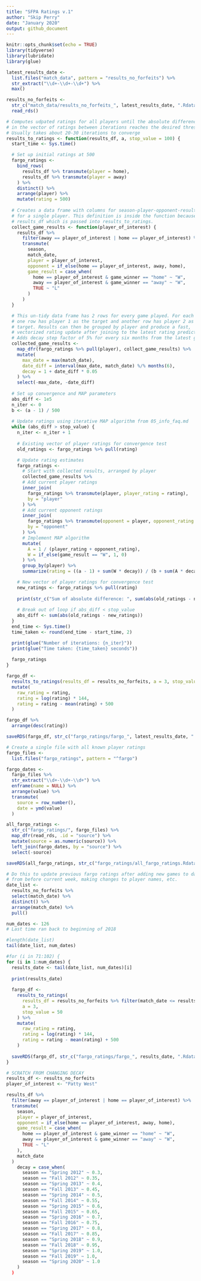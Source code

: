 ```yaml
---
title: "SFPA Ratings v.1"
author: "Skip Perry"
date: "January 2020"
output: github_document
---
```


```r
knitr::opts_chunk$set(echo = TRUE)
library(tidyverse)
library(lubridate)
library(glue)
```

```r
latest_results_date <- 
  list.files("match_data", pattern = "results_no_forfeits") %>% 
  str_extract("\\d+-\\d+-\\d+") %>% 
  max()

results_no_forfeits <- 
  str_c("match_data/results_no_forfeits_", latest_results_date, ".Rdata") %>% 
  read_rds()

# Computes udpated ratings for all players until the absolute difference 
# in the vector of ratings between iterations reaches the desired threshold
# Usually takes about 20-30 iterations to converge
results_to_ratings <- function(results_df, a, stop_value = 100) {
  start_time <- Sys.time()

  # Set up initial ratings at 500
  fargo_ratings <- 
    bind_rows(
      results_df %>% transmute(player = home), 
      results_df %>% transmute(player = away)
    ) %>% 
    distinct() %>% 
    arrange(player) %>% 
    mutate(rating = 500)
  
  # Creates a data frame with columns for season-player-opponent-result-decay 
  # for a single player. This definition is inside the function because it uses 
  # results_df which is passed into results_to_ratings.
  collect_game_results <- function(player_of_interest) {
    results_df %>% 
      filter(away == player_of_interest | home == player_of_interest) %>% 
      transmute(
        season,
        match_date,
        player = player_of_interest,
        opponent = if_else(home == player_of_interest, away, home),
        game_result = case_when(
          home == player_of_interest & game_winner == "home" ~ "W",
          away == player_of_interest & game_winner == "away" ~ "W",
          TRUE ~ "L"
        )
      )
  }

  # This un-tidy data frame has 2 rows for every game played. For each game, 
  # one row has player 1 as the target and another row has player 2 as the 
  # target. Results can then be grouped by player and produce a fast,
  # vectorized rating update after joining to the latest rating predictions. 
  # Adds decay step factor of 5% for every six months from the latest game. 
  collected_game_results <- 
    map_dfr(fargo_ratings %>% pull(player), collect_game_results) %>% 
    mutate(
      max_date = max(match_date),
      date_diff = interval(max_date, match_date) %/% months(6),
      decay = 1 + date_diff * 0.05
    ) %>% 
    select(-max_date, -date_diff)
  
  # Set up convergence and MAP parameters 
  abs_diff <- 1e5
  n_iter <- 0
  b <- (a - 1) / 500
  
  # Update ratings using iterative MAP algorithm from 05_info_faq.md
  while (abs_diff > stop_value) {
    n_iter <- n_iter + 1
    
    # Existing vector of player ratings for convergence test
    old_ratings <- fargo_ratings %>% pull(rating)

    # Update rating estimates
    fargo_ratings <- 
      # Start with collected results, arranged by player 
      collected_game_results %>%
      # Add current player ratings
      inner_join(
        fargo_ratings %>% transmute(player, player_rating = rating), 
        by = "player"
      ) %>% 
      # Add current opponent ratings
      inner_join(
        fargo_ratings %>% transmute(opponent = player, opponent_rating = rating), 
        by = "opponent"
      ) %>% 
      # Implement MAP algorithm 
      mutate(
        A = 1 / (player_rating + opponent_rating),
        W = if_else(game_result == "W", 1, 0)
      ) %>% 
      group_by(player) %>% 
      summarize(rating = ((a - 1) + sum(W * decay)) / (b + sum(A * decay)))

    # New vector of player ratings for convergence test
    new_ratings <- fargo_ratings %>% pull(rating) 
    
    print(str_c("Sum of absolute difference: ", sum(abs(old_ratings - new_ratings))))
    
    # Break out of loop if abs_diff < stop_value
    abs_diff <- sum(abs(old_ratings - new_ratings))
  }
  end_time <- Sys.time()
  time_taken <- round(end_time - start_time, 2)

  print(glue("Number of iterations: {n_iter}"))
  print(glue("Time taken: {time_taken} seconds"))
  
  fargo_ratings
}
```

```r
fargo_df <- 
  results_to_ratings(results_df = results_no_forfeits, a = 3, stop_value = 50) %>% 
  mutate(
    raw_rating = rating,
    rating = log(rating) * 144,
    rating = rating - mean(rating) + 500
  )

fargo_df %>% 
  arrange(desc(rating))
```

```r
saveRDS(fargo_df, str_c("fargo_ratings/fargo_", latest_results_date, ".Rdata"))
```

```r
# Create a single file with all known player ratings
fargo_files <- 
  list.files("fargo_ratings", pattern = "^fargo")

fargo_dates <- 
  fargo_files %>% 
  str_extract("\\d+-\\d+-\\d+") %>% 
  enframe(name = NULL) %>% 
  arrange(value) %>% 
  transmute(
    source = row_number(),
    date = ymd(value)
  )

all_fargo_ratings <- 
  str_c("fargo_ratings/", fargo_files) %>% 
  map_dfr(read_rds, .id = "source") %>% 
  mutate(source = as.numeric(source)) %>% 
  left_join(fargo_dates, by = "source") %>% 
  select(-source)

saveRDS(all_fargo_ratings, str_c("fargo_ratings/all_fargo_ratings.Rdata"))
```

```r
# Do this to update previous fargo ratings after adding new games to database
# from before current week, making changes to player names, etc.
date_list <- 
  results_no_forfeits %>% 
  select(match_date) %>% 
  distinct() %>% 
  arrange(match_date) %>% 
  pull()

num_dates <- 126
# Last time ran back to beginning of 2018

#length(date_list)
tail(date_list, num_dates)

#for (i in 71:102) {
for (i in 1:num_dates) {
  results_date <- tail(date_list, num_dates)[i]
  
  print(results_date)
  
  fargo_df <- 
    results_to_ratings(
      results_df = results_no_forfeits %>% filter(match_date <= results_date), 
      a = 3, 
      stop_value = 50
    ) %>% 
    mutate(
      raw_rating = rating,
      rating = log(rating) * 144,
      rating = rating - mean(rating) + 500
    )
  
  saveRDS(fargo_df, str_c("fargo_ratings/fargo_", results_date, ".Rdata"))
}
```

```r
# SCRATCH FROM CHANGING DECAY
results_df <- results_no_forfeits
player_of_interest <- "Patty West"

results_df %>% 
  filter(away == player_of_interest | home == player_of_interest) %>% 
  transmute(
    season,
    player = player_of_interest,
    opponent = if_else(home == player_of_interest, away, home),
    game_result = case_when(
      home == player_of_interest & game_winner == "home" ~ "W",
      away == player_of_interest & game_winner == "away" ~ "W",
      TRUE ~ "L"
    ),
    match_date
  )
    decay = case_when(
      season == "Spring 2012" ~ 0.3,
      season == "Fall 2012" ~ 0.35,
      season == "Spring 2013" ~ 0.4,
      season == "Fall 2013" ~ 0.45,
      season == "Spring 2014" ~ 0.5,
      season == "Fall 2014" ~ 0.55,
      season == "Spring 2015" ~ 0.6,
      season == "Fall 2015" ~ 0.65,
      season == "Spring 2016" ~ 0.7,
      season == "Fall 2016" ~ 0.75,
      season == "Spring 2017" ~ 0.8,
      season == "Fall 2017" ~ 0.85,
      season == "Spring 2018" ~ 0.9,
      season == "Fall 2018" ~ 0.95,
      season == "Spring 2019" ~ 1.0,
      season == "Fall 2019" ~ 1.0,
      season == "Spring 2020" ~ 1.0
    )
  )
```

```r
```


